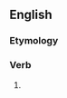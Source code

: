 ==English==

===Etymology===
{{suffix|carry|eth|lang=en}}

===Verb===
{{head|en|verb form}}

# {{en-archaic third-person singular of|carry}}